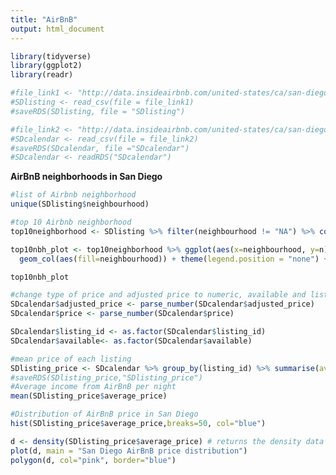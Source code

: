 ```yaml
---
title: "AirBnB"
output: html_document
---
```

```r
library(tidyverse)
library(ggplot2)
library(readr)
```

```r
#file_link1 <- "http://data.insideairbnb.com/united-states/ca/san-diego/2019-11-21/data/listings.csv.gz"
#SDlisting <- read_csv(file = file_link1)
#saveRDS(SDlisting, file = "SDlisting")

#file_link2 <- "http://data.insideairbnb.com/united-states/ca/san-diego/2019-11-21/data/calendar.csv.gz"
#SDcalendar <- read_csv(file = file_link2)
#saveRDS(SDcalendar, file ="SDcalendar")
#SDcalendar <- readRDS("SDcalendar")
```

**AirBnB neighborhoods in San Diego**
```r
#list of Airbnb neighborhood
unique(SDlisting$neighbourhood)

#top 10 Airbnb neighborhood
top10neighborhood <- SDlisting %>% filter(neighbourhood != "NA") %>% count(neighbourhood) %>% arrange(desc(n)) %>% slice(1:10) 

top10nbh_plot <- top10neighborhood %>% ggplot(aes(x=neighbourhood, y=n)) + coord_flip() + 
  geom_col(aes(fill=neighbourhood)) + theme(legend.position = "none") + ggtitle( "Top 10 AirBnB neighborhoods in San Diego")

top10nbh_plot
```

```r
#change type of price and adjusted price to numeric, available and listing_id to factor
SDcalendar$adjusted_price <- parse_number(SDcalendar$adjusted_price)
SDcalendar$price <- parse_number(SDcalendar$price)

SDcalendar$listing_id <- as.factor(SDcalendar$listing_id)
SDcalendar$available<- as.factor(SDcalendar$available)

#mean price of each listing
SDlisting_price <- SDcalendar %>% group_by(listing_id) %>% summarise(average_price = mean(adjusted_price)) 
#saveRDS(SDlisting_price,"SDlisting_price")
#Average income from AirBnB per night
mean(SDlisting_price$average_price)

#Distribution of AirBnB price in San Diego
hist(SDlisting_price$average_price,breaks=50, col="blue")

d <- density(SDlisting_price$average_price) # returns the density data
plot(d, main = "San Diego AirBnB price distribution")
polygon(d, col="pink", border="blue")
```

